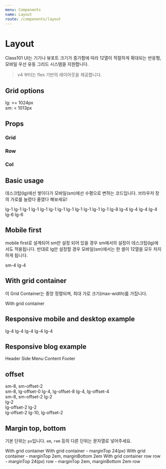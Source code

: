 ```yaml
---
menu: Components
name: Layout
route: /components/layout
---
```



# Layout

Class101 UI는 기기나 뷰포트 크기가 증가함에 따라 12열이 적절하게 확대되는 반응형, 모바일 우선 유동 그리드 시스템을 지원합니다.

> v4 부터는 flex 기반의 레이아웃을 제공합니다.

## Grid options

lg: >= 1024px <br />
sm: < 1013px

## Props

### Grid

<PropsTable of={Grid} />

### Row

<PropsTable of={Row} />

### Col

<PropsTable of={Col} />

## Basic usage

데스크탑(lg)에선 쌓이다가 모바일(sm)에선 수평으로 변하는 코드입니다. 브라우저 창의 가로를 늘렸다 줄였다 해보세요!

<Playground>
  <Row>
    <Col lg={1}>lg-1</Col>
    <Col lg={1}>lg-1</Col>
    <Col lg={1}>lg-1</Col>
    <Col lg={1}>lg-1</Col>
    <Col lg={1}>lg-1</Col>
    <Col lg={1}>lg-1</Col>
    <Col lg={1}>lg-1</Col>
    <Col lg={1}>lg-1</Col>
    <Col lg={1}>lg-1</Col>
    <Col lg={1}>lg-1</Col>
    <Col lg={1}>lg-1</Col>
    <Col lg={1}>lg-1</Col>
  </Row>
  <Row>
    <Col lg={8}>lg-8</Col>
    <Col lg={4}>lg-4</Col>
  </Row>
  <Row>
    <Col lg={4}>lg-4</Col>
    <Col lg={4}>lg-4</Col>
    <Col lg={4}>lg-4</Col>
  </Row>
  <Row>
    <Col lg={6}>lg-6</Col>
    <Col lg={6}>lg-6</Col>
  </Row>
</Playground>

## Mobile first

mobile first로 설계되어 sm만 설정 되어 있을 경우 sm에서의 설정이 데스크탑(lg)에서도 적용됩니다.
반대로 lg만 설정할 경우 모바일(sm)에서는 한 셀이 12열을 모두 차지하게 됩니다.

<Playground>
  <Row>
    <Col sm={4}>sm-4</Col>
  </Row>
  <Row>
    <Col lg={4}>lg-4</Col>
  </Row>
</Playground>

## With grid container

이 Grid Container는 중앙 정렬되며, 최대 가로 크기(max-width)를 가집니다.

<Playground>
  <Grid>
    <Row>
      <Col lg={12}>With grid container</Col>
    </Row>
  </Grid>
</Playground>

## Responsive mobile and desktop example

<Playground>
  <Row>
    <Col lg={8} sm={12}>
      lg-4
    </Col>
    <Col lg={4} sm={6}>
      lg-4
    </Col>
  </Row>
  <Row>
    <Col lg={4} sm={6}>
      lg-4
    </Col>
    <Col lg={4} sm={6}>
      lg-4
    </Col>
    <Col lg={4} sm={6}>
      lg-4
    </Col>
  </Row>
</Playground>

## Responsive blog example

<Playground>
  <Grid>
    <Row>
      <Col lg={12} sm={12}>
        Header
      </Col>
    </Row>
    <Row>
      <Col lg={4} sm={12}>
        Side Menu
      </Col>
      <Col style={{ height: 300 }} lg={8} sm={12}>
        Content
      </Col>
    </Row>
    <Row>
      <Col lg={12} sm={12}>
        Footer
      </Col>
    </Row>
  </Grid>
</Playground>

## offset

<Playground>
  <Grid>
    <Row>
      <Col sm={8} smOffset={2} lgOffset={0}>
        sm-8, sm-offset-2
        <br />
        sm-8, lg-offset-0
      </Col>
    </Row>
    <Row>
      <Col lg={4} lgOffset={8}>
        lg-4, lg-offset-8
      </Col>
    </Row>
    <Row>
      <Col lg={4} sm={8} lgOffset={4} smOffset={2}>
        lg-4, lg-offset-4
        <br />
        sm-8, sm-offset-2
      </Col>
    </Row>
    <Row>
      <Col lg={2}>
        lg-2
        <br />
      </Col>
      <Col lg={2} lgOffset={2}>
        lg-2
        <br />
        lg-offset-2
      </Col>
      <Col lg={2} lgOffset={2}>
        lg-2
        <br />
        lg-offset-2
      </Col>
    </Row>
    <Row>
      <Col lg={10} lgOffset={2}>
        lg-10, lg-offset-2
      </Col>
    </Row>
  </Grid>
</Playground>

## Margin top, bottom

기본 단위는 `px`입니다. `em`, `rem` 등의 다른 단위는 문자열로 넣어주세요.

<Playground>
  <Grid>
    <Row>
      <Col lg={12}>With grid container</Col>
    </Row>
  </Grid>
  <Grid marginTop={24}>
    <Row>
      <Col lg={12}>With grid container - marginTop 24(px)</Col>
    </Row>
  </Grid>
  <Grid marginTop={'2em'} marginBottom={'2em'}>
    <Row>
      <Col lg={12}>With grid container - marginTop 2em, marginBottom 2em</Col>
    </Row>
  </Grid>
  <Grid>
    <Row>
      <Col lg={12}>With grid container</Col>
    </Row>
  </Grid>
</Playground>

<Playground>
  <Row>
    <Col lg={12}>row</Col>
  </Row>
  <Row marginTop={24}>
    <Col lg={12}>row - marginTop 24(px)</Col>
  </Row>
  <Row marginTop={'2em'} marginBottom={'2em'}>
    <Col lg={12}>row - marginTop 2em, marginBottom 2em</Col>
  </Row>
  <Row>
    <Col lg={12}>row</Col>
  </Row>
</Playground>
